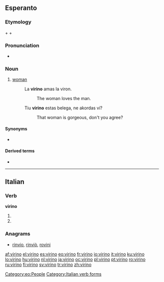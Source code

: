 ==Esperanto==


===Etymology===
{{term|viro||man|lang=eo}} + {{term|-in-||female sex|lang=eo}} + {{term|-o||noun ending|lang=eo}}

===Pronunciation===
* {{IPA|/viˈrino/|lang=eo}}

===Noun===
{{eo-noun}}

# [[woman]]
#: La '''virino''' amas la viron.
#:: The woman loves the man.
#: Tiu '''virino''' estas belega, ne akordas vi?
#:: That woman is gorgeous, don't you agree?

====Synonyms====
* {{l|eo|femino}}

====Derived terms====
* {{l|eo|virina}}

[[Category:eo:People]]

----

==Italian==

===Verb===
'''virino'''

# {{form of|[[third-person|Third-person]] [[plural]] [[present subjunctive]]|[[virare#Italian|virare]]|lang=Italian}}
# {{form of|Third-person plural [[imperative]]|virare#Italian|virare|lang=Italian}}

===Anagrams===
* [[rinvio#Italian|rinvio]], [[rinviò#Italian|rinviò]], [[rovini#Italian|rovini]]

[[Category:Italian verb forms]]

[[af:virino]]
[[el:virino]]
[[es:virino]]
[[eo:virino]]
[[fr:virino]]
[[io:virino]]
[[it:virino]]
[[ku:virino]]
[[lo:virino]]
[[hu:virino]]
[[nl:virino]]
[[ja:virino]]
[[oc:virino]]
[[pl:virino]]
[[pt:virino]]
[[ro:virino]]
[[ru:virino]]
[[fi:virino]]
[[sv:virino]]
[[tr:virino]]
[[zh:virino]]